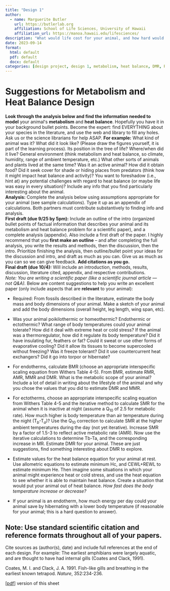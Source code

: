 ```yaml
---
title: "Design 1"
author:
  - name: Marguerite Butler  
    url: https://butlerlab.org
    affiliation: School of Life Sciences, University of Hawaii
    affiliation_url: https://manoa.hawaii.edu/lifesciences/
description: "What would life cost for your animal, and how hard would it be to be in heat balance?"
date: 2023-09-14
format: 
  html: default 
  pdf: default
  docx: default
categories: [design project, design 1, metabolism, heat balance, DMR, RMR, AMR, SMR, BMR, activity ]
---
```


# Suggestions for Metabolism and Heat Balance Design

__Look through the analysis below and find the information needed to model__ your animalʻs __metabolism__ and __heat balance__. Hopefully you have it in your background bullet points. Become the expert: find EVERYTHING about your species in the literature, and use the web and library to fill any holes. Ask us or the science librarians for help ASAP. __For example:__ What kind of animal was it? What did it look like? (Please draw the figures yourself, it is part of the learning process). Its position in the tree of life? Where/when did it live?  General environment (think metabolism and heat balance, so climate, humidity, range of ambient temperature, etc.) What other sorts of animals and plants lived at the same time?  Was it an active animal? How did it obtain food? Did it seek cover for shade or hiding places from predators (think how it might impact heat balance and activity)? You want to foreshadow (i.e., hint at) any potential challenges with regard to heat balance (or maybe life was easy in every situation)? Include any info that you find particularly interesting about the animal.  
__Analysis:__ Complete the analysis below using assumptions appropriate for your animal (see sample calculations). Type it up as an appendix of calculations.  Both partners must contribute substantively to finding info and analysis.  
__First draft (due 9/25 by 5pm):__ Include an outline of the intro (organized bullet points of factual information that describes your animal and its metabolism and heat balance problem for a scientific paper), and a complete analysis (appendix). Also include a first draft of the paper. I highly recommend that you __first make an outline__ -- and after completing the full analysis, you write the results and methods, then the discussion, then the intro. Prioritize finishing the analysis, then outline/bullet point your ideas for the discussion and intro, and draft as much as you can.  Give us as much as you can so we can give feedback. __Add citations as you go.__  
__Final draft (due 10/4):__ Will include an introduction, methods, results, discussion, literature cited, appendix, and respective contributions.    
_Note: You are writing a scientific paper (like a scientific journal article — not Q&A)._ Below are content suggestions to help you write an excellent paper (only include aspects that are __relevant__ to your animal):  

- Required: From fossils described in the literature, estimate the body mass and body dimensions of your animal.  Make a sketch of your animal and add the body dimensions (overall height, leg length, wing span, etc).

- Was your animal poikilothermic or homeothermic?  Endothermic or ectothermic? What range of body temperatures could your animal tolerate?  How did it deal with extreme heat or cold stress? If the animal was a thermoregulator, how did it regulate its body temperature? Did it have insulating fur, feathers or fat?  Could it sweat or use other forms of evaporative cooling?  Did it allow its tissues to become supercooled without freezing?  Was it freeze tolerant?  Did it use countercurrent heat exchangers?  Did it go into torpor or hibernate?

- For endotherms, calculate BMR (choose an appropriate interspecific scaling equation from Withers Table 4-5). From BMR, estimate RMR, AMR, MMR and DMR.  What is the metabolic scope of your animal?  Include a lot of detail in writing about the lifestyle of the animal and why you chose the values that you did to estimate DMR and MMR.  

- For ectotherms, choose an appropriate interspecific scaling equation from Withers Table 4-5 and the iterative method to calculate SMR for the animal when it is inactive at night  (assume a Q$_{10}$ of 2.5 for metabolic rate).  How much higher is body temperature than air temperature during the night (T$_b$-T$_a$)?  Use the Q$_{10}$ correction to calculate SMR at the higher ambient temperatures during the day (not yet iterative).  Increase SMR by a factor of 1.5-3 to reflect active metabolic rate (AMR).  Now use the iterative calculations to determine Tb-Ta, and the corresponding increase in MR.  Estimate DMR for your animal. These are just suggestions, find something interesting about DMR to explore.

- Estimate values for the heat balance equation for your animal at rest.  Use allometric equations to estimate minimum Hc, and CEWL+REWL to estimate minimum He.  Then imagine some situations in which your animal might experience heat or cold stress, and use the heat equation to see whether it is able to maintain heat balance.  Create a situation that would put your animal out of heat balance.  _How fast does the body temperature increase or decrease?_  

- If your animal is an endotherm, how much energy per day could your animal save by hibernating with a lower body temperature (if reasonable for your animal; this is a hard question to answer).

:::{.callout-note}
# Note:  Use standard scientific citation and reference formats throughout all of your papers.  

Cite sources as (author(s), date) and include full references at the end of each design. For example:  The earliest amphibians were largely aquatic, and are thought to have had internal gills (Coates and Clack, 1991).

Coates, M. I. and Clack, J. A. 1991. Fish-like gills and breathing in the earliest known tetrapod. _Nature_, 352:234-236.
:::

\[[pdf](1.MetabolismTempDesign1.pdf)\] version of this sheet